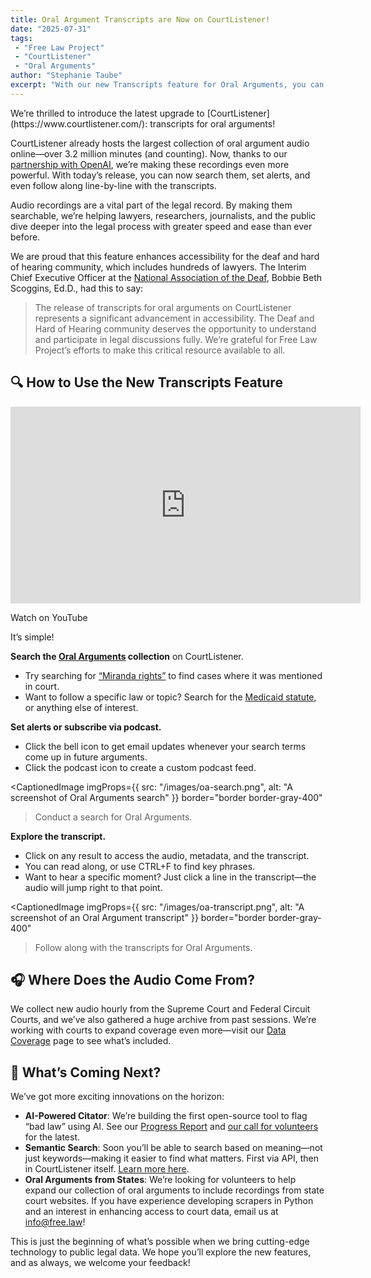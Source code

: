 ```yaml
---
title: Oral Argument Transcripts are Now on CourtListener!
date: "2025-07-31"
tags:
 - "Free Law Project"
 - "CourtListener"
 - "Oral Arguments"
author: "Stephanie Taube"
excerpt: "With our new Transcripts feature for Oral Arguments, you can search and monitor anything said in a circuit court case."
---
```

<p className="lead">We’re thrilled to introduce the latest upgrade to [CourtListener](https://www.courtlistener.com/): transcripts for oral arguments!</p>

CourtListener already hosts the largest collection of oral argument audio online—over 3.2 million minutes (and counting). Now, thanks to our [partnership with OpenAI](https://openai.com/index/data-partnerships/), we’re making these recordings even more powerful. With today’s release, you can now search them, set alerts, and even follow along line-by-line with the transcripts.

Audio recordings are a vital part of the legal record. By making them searchable, we’re helping lawyers, researchers, journalists, and the public dive deeper into the legal process with greater speed and ease than ever before.

We are proud that this feature enhances accessibility for the deaf and hard of hearing community, which includes hundreds of lawyers. The Interim Chief Executive Officer at the [National Association of the Deaf](https://www.nad.org/), Bobbie Beth Scoggins, Ed.D., had this to say: 

> The release of transcripts for oral arguments on CourtListener represents a significant advancement in accessibility. The Deaf and Hard of Hearing community deserves the opportunity to understand and participate in legal discussions fully. We’re grateful for Free Law Project’s efforts to make this critical resource available to all.

## 🔍 How to Use the New Transcripts Feature

<iframe className="max-w-full" width="560" height="315" src="https://www.youtube.com/embed/JwA3r66_Sp0?si=IYRx1ZbVwWSrWfkM" title="YouTube video player" frameborder="0" allow="accelerometer; autoplay; clipboard-write; encrypted-media; gyroscope; picture-in-picture; web-share" referrerpolicy="strict-origin-when-cross-origin" allowfullscreen></iframe>
<p className="text-center">
  <PurpleButton href="https://www.youtube.com/watch?v=JwA3r66_Sp0" size="lg">Watch on YouTube</PurpleButton>
</p>

It’s simple!

**Search the [Oral Arguments](https://www.courtlistener.com/audio/) collection** on CourtListener.
- Try searching for [“Miranda rights”](https://www.courtlistener.com/?q=%22miranda%20rights%22&type=oa&order_by=dateArgued%20desc) to find cases where it was mentioned in court.
- Want to follow a specific law or topic? Search for the [Medicaid statute](https://www.courtlistener.com/?q=%2242%20U.S.C.%201396A%22&type=oa&order_by=dateArgued%20desc), or anything else of interest.

**Set alerts or subscribe via podcast.**
- Click the bell icon to get email updates whenever your search terms come up in future arguments.
- Click the podcast icon to create a custom podcast feed.

<CaptionedImage 
  imgProps={{
    src: "/images/oa-search.png",
    alt: "A screenshot of Oral Arguments search"
  }}
  border="border border-gray-400"
>Conduct a search for Oral Arguments.</CaptionedImage>

**Explore the transcript.**
- Click on any result to access the audio, metadata, and the transcript.
- You can read along, or use CTRL+F to find key phrases.
- Want to hear a specific moment? Just click a line in the transcript—the audio will jump right to that point.

<CaptionedImage 
  imgProps={{
    src: "/images/oa-transcript.png",
    alt: "A screenshot of an Oral Argument transcript"
  }}
  border="border border-gray-400"
>Follow along with the transcripts for Oral Arguments.</CaptionedImage>
## 🎧 Where Does the Audio Come From?
We collect new audio hourly from the Supreme Court and Federal Circuit Courts, and we’ve also gathered a huge archive from past sessions. We’re working with courts to expand coverage even more—visit our [Data Coverage](https://www.courtlistener.com/help/coverage/oral-arguments/) page to see what’s included.
## 🚀 What’s Coming Next?
We’ve got more exciting innovations on the horizon:
- **AI-Powered Citator**: We’re building the first open-source tool to flag “bad law” using AI. See our [Progress Report](https://free.law/2025/05/01/citator/) and [our call for volunteers](https://free.law/2025/06/04/citator-annotation-volunteer/) for the latest.
- **Semantic Search**: Soon you’ll be able to search based on meaning—not just keywords—making it easier to find what matters. First via API, then in CourtListener itself. [Learn more here](https://free.law/2025/03/11/semantic-search/).
- **Oral Arguments from States**: We’re looking for volunteers to help expand our collection of oral arguments to include recordings from state court websites. If you have experience developing scrapers in Python and an interest in enhancing access to court data, email us at info@free.law!

This is just the beginning of what’s possible when we bring cutting-edge technology to public legal data. We hope you’ll explore the new features, and as always, we welcome your feedback!
